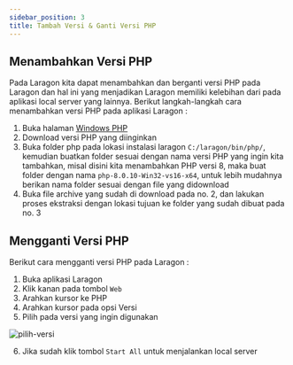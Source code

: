 ```yaml
---
sidebar_position: 3
title: Tambah Versi & Ganti Versi PHP
---
```


## Menambahkan Versi PHP
Pada Laragon kita dapat menambahkan dan berganti versi PHP pada Laragon dan hal ini yang menjadikan Laragon memiliki kelebihan dari pada aplikasi local server yang lainnya. Berikut langkah-langkah cara menambahkan versi PHP pada aplikasi Laragon :

1. Buka halaman [Windows PHP](https://windows.php.net/download)
2. Download versi PHP yang diinginkan
3. Buka folder php pada lokasi instalasi laragon `C:/laragon/bin/php/`, kemudian buatkan folder sesuai dengan nama versi PHP yang ingin kita tambahkan, misal disini kita menambahkan PHP versi 8, maka buat folder dengan nama `php-8.0.10-Win32-vs16-x64`, untuk lebih mudahnya berikan nama folder sesuai dengan file yang didownload
4. Buka file archive yang sudah di download pada no. 2, dan lakukan proses ekstraksi dengan lokasi tujuan ke folder yang sudah dibuat pada no. 3

## Mengganti Versi PHP

Berikut cara mengganti versi PHP pada Laragon :

1. Buka aplikasi Laragon
2. Klik kanan pada tombol `Web`
3. Arahkan kursor ke PHP
4. Arahkan kursor pada opsi Versi
5. Pilih pada versi yang ingin digunakan

![pilih-versi](../../../../img/php/laragon/select-versi-php.jpg)

6. Jika sudah klik tombol `Start All` untuk menjalankan local server